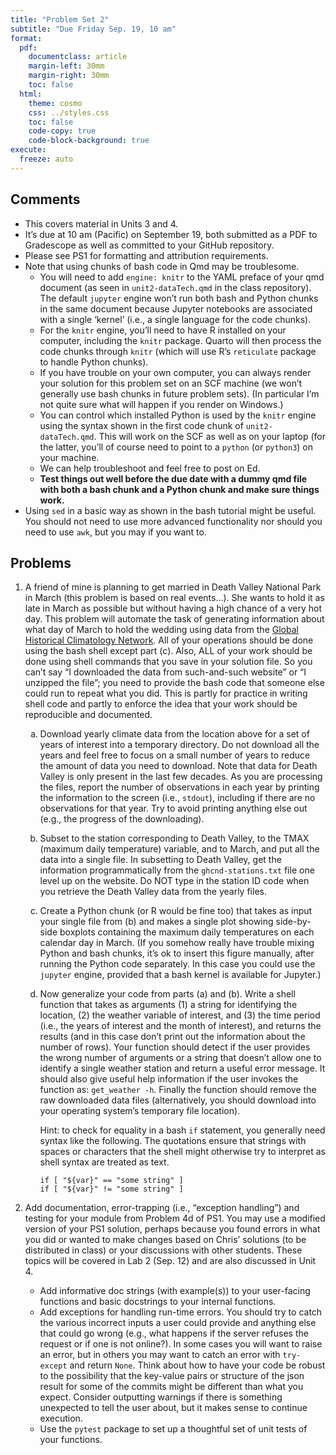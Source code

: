 ```yaml
---
title: "Problem Set 2"
subtitle: "Due Friday Sep. 19, 10 am"
format:
  pdf:
    documentclass: article
    margin-left: 30mm
    margin-right: 30mm
    toc: false
  html:
    theme: cosmo
    css: ../styles.css
    toc: false
    code-copy: true
    code-block-background: true
execute:
  freeze: auto
---
```



## Comments

- This covers material in Units 3 and 4.
- It's due at 10 am (Pacific) on September 19, both submitted as a PDF to Gradescope as well as committed to your GitHub repository.
- Please see PS1 for formatting and attribution requirements.
- Note that using chunks of bash code in Qmd may be troublesome.
  - You will need to add `engine: knitr` to the YAML preface of your qmd document (as seen in `unit2-dataTech.qmd` in the class repository). The default `jupyter` engine won't run both bash and Python chunks in the same document because Jupyter notebooks are associated with a single 'kernel' (i.e., a single language for the code chunks).
  - For the `knitr` engine, you'll need to have R installed on your computer, including the `knitr` package. Quarto will then process the code chunks through `knitr` (which will use R's `reticulate` package to handle Python chunks).
  - If you have trouble on your own computer, you can always render your solution for this problem set on an SCF machine (we won't generally use bash chunks in future problem sets). (In particular I'm not quite sure what will happen if you render on Windows.)
  - You can control which installed Python is used by the `knitr` engine using the syntax shown in the first code chunk of `unit2-dataTech.qmd`. This will work on the SCF as well as on your laptop (for the latter, you'll of course need to point to a `python` (or `python3`) on your machine.
  - We can help troubleshoot and feel free to post on Ed.
  - **Test things out well before the due date with a dummy qmd file with both a bash chunk and a Python chunk and make sure things work.**
- Using `sed` in a basic way as shown in the bash tutorial might be useful. You should not need to use more advanced functionality nor should you need to use `awk`, but you may if you want to.

## Problems

1. A friend of mine is planning to get married in Death Valley National
    Park in March (this problem is based on real events...). She
    wants to hold it as late in March as possible but without having a
    high chance of a very hot day. This problem will automate the task
    of generating information about what day of March to hold the wedding
    using data from the [Global Historical Climatology Network](https://www1.ncdc.noaa.gov/pub/data/ghcn/daily/by_year).
    All of your operations should be done using the bash shell except
    part (c). Also, ALL of your work should be done using shell commands
    that you save in your solution file. So you can't say "I downloaded
    the data from such-and-such website" or "I unzipped the file"; you
    need to provide the bash code that someone else could run to repeat what you
    did. This is partly for practice in writing shell code and partly to
    enforce the idea that your work should be reproducible and
    documented.

    a.  Download yearly climate data from the location above for a set of years of interest into
        a temporary directory. Do
        not download all the years and feel free to focus on a small
        number of years to reduce the amount of data you need to
        download. Note that data for Death Valley is only present in the
        last few decades. As you are processing the files, report the
        number of observations in each year by printing the information
        to the screen (i.e., `stdout`), including if there are no observations for that
        year. Try to avoid printing anything else out (e.g., the progress of the downloading).

    b.  Subset to the station corresponding to Death Valley, to the TMAX
        (maximum daily temperature) variable, and to March, and put all the data
        into a single file. In subsetting to Death Valley, get the
        information programmatically from the `ghcnd-stations.txt` file
        one level up on the website. Do NOT type in the station ID code
        when you retrieve the Death Valley data from the yearly files.

    c.  Create a Python chunk (or R would be fine too) that takes as input your single file from (b)
        and makes a single plot showing side-by-side boxplots containing the
        maximum daily temperatures on each calendar day in March. (If you somehow really have trouble mixing Python and bash chunks, it's ok to insert this figure manually, after running the Python code separately. In this case you could use the `jupyter` engine, provided that a bash kernel is available for Jupyter.)

    d.  Now generalize your code from parts (a) and (b). Write a shell
        function that takes as arguments (1) a string for identifying the
        location, (2) the weather variable of interest, and (3) the time period
        (i.e., the years of interest and the month of interest), and
        returns the results (and in this case don't print out the information about the number of rows). Your function should detect if the user
        provides the wrong number of arguments or a string that doesn't
        allow one to identify a single weather station and return a
        useful error message. It should also give useful help
        information if the user invokes the function as: `get_weather -h`. Finally the function should remove the raw downloaded data
        files (alternatively, you should download into your operating system's temporary file location).

        Hint: to check for equality in a bash `if` statement, you generally
        need syntax like the following. The quotations ensure that strings with spaces or characters that the shell might otherwise try to interpret as shell syntax are treated as text.
        ```       
        if [ "${var}" == "some string" ]
        if [ "${var}" != "some string" ]
        ```


2. Add documentation, error-trapping (i.e., "exception handling") and testing for your module from Problem 4d of PS1. You may use a modified version of your PS1 solution, perhaps because you found errors in what you did or wanted to make changes based on Chris' solutions (to be distributed in class) or your discussions with other students. These topics will be covered in Lab 2 (Sep. 12) and are also discussed in Unit 4.

   - Add informative doc strings (with example(s)) to your user-facing functions and basic docstrings to your internal functions.
   - Add exceptions for handling run-time errors. You should try to catch the various incorrect inputs a user could provide and anything else that could go wrong (e.g., what happens if the server refuses the request or if one is not online?). In some cases you will want to raise an error, but in others you may want to catch an error with `try-except` and return `None`. Think about how to have your code be robust to the possibility that the key-value pairs or structure of the json result for some of the commits might be different than what you expect. Consider outputting warnings if there is something unexpected to tell the user about, but it makes sense to continue execution.
   - Use the `pytest` package to set up a thoughtful set of unit tests of your functions. 

